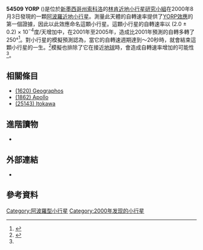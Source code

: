 {{Infobox Planet | minorplanet = yes | width = 25em | bgcolour = #FFFFC0 |
 name=54509 YORP
 | image=[[Image:54509_YORP_image_radar_and_3D_model.gif|250px]]
 | caption=Radar image and 3D model
 | discovery=yes
 | discovery_ref=<ref>{{Cite web |url=http://cfa-www.harvard.edu/iau/lists/NumberedMPs.html |title=Discovery Circumstances: Numbered Minor Planets |accessdate=2011-08-20 |archive-date=2007-06-21 |archive-url=https://www.webcitation.org/5PkgpxwX0?url=http://cfa-www.harvard.edu/iau/lists/NumberedMPs.html |dead-url=yes }}</ref>
 | discoverer = [[林肯近地小行星研究小組|林肯近地小行星研究小組]] ([[LINEAR|LINEAR]])
 | discovery_site = [[新墨西哥州|新墨西哥州]][[索科洛|索科洛]]
 | discovered =  2000年8月3日
 | designations = yes
 | mp_name = 54509
 | alt_names = {{mp|2000 PH|5}}
 | named_after = [[YORP效應|YORP效應]]
 | mp_category = {{mpcat|Apollo}}
 | orbit_ref=<ref>[ftp://ftp.lowell.edu/pub/elgb/astorb.html The Asteroid Orbital Elements Database]</ref>
 | epoch=February 4, 2008 ([[儒略日|JD]] 2454500.5)
 | semimajor=150.405 [[Giga|G]]m (1.005 [[天文單位|AU]])
 | perihelion=115.804 Gm (0.774 AU)
 | aphelion=185.007 Gm (1.237 AU)
 | eccentricity=0.230
 | period=368.218 [[日|d]] (1.01 [[儒略年|a]])
 | inclination=1.601[[度|°]]
 | asc_node=278.392[[度|°]]
 | arg_perihelion=278.608[[度|°]]
 | mean_anomaly=260.696[[度|°]]
 | avg_speed=29.31 [[公里/秒|公里/秒]]
 | physical_characteristics = yes 
 | dimensions=150×128×93 m<ref name=spin-rate/>
 | mass=
 | density=
 | surface_grav=
 | escape_velocity=
 | sidereal_day=0.2029 [[小時|h]]<br>12.174 min<ref name=JPL>{{JPL Small Body}}</ref>
 | axial_tilt=173°<ref name=spin-rate/>
 | pole_ecliptic_lat=-85[[度|°]]<ref name=spin-rate/>
 | pole_ecliptic_lon=180[[度|°]]<ref name=spin-rate/>
 | albedo=0.10?
 | single_temperature=~278 [[熱力學溫標|K]]
 | spectral_type=
 | abs_magnitude=22.7
}}
'''54509 YORP''' ({{mp|2000 PH|5}})是位於[[新墨西哥州|新墨西哥州]][[索科洛|索科洛]]的[[林肯近地小行星研究小組|林肯近地小行星研究小組]]在2000年8月3日發現的一顆[[阿波羅型小行星|阿波羅]][[近地小行星|近地小行星]]。測量此天體的自轉速率提供了[[YORP效應|YORP效應]]的第一個證據，因此以此效應命名這顆小行星。這顆小行星的自轉速率以 (2.0 ± 0.2) × 10<sup>−4</sup>度/天增加中，在2001年至2005年，造成比2001年預測的自轉多轉了250°<ref name=spin-rate>{{Cite  journal | title = Spin Rate of Asteroid (54509) 2000 PH5 Increasing Due to the YORP Effect | last = Taylor | first = Patrick A. | coauthors = ''et al.'' | date = 2007-04-13 | journal = [[Science_(journal)|Science]] | volume = 316 | issue = 5822 | pages = 274–277 | doi = 10.1126/science.1139038 | url = http://www.astro.cornell.edu/~jlm/publications/Taylor07.science316.yorp.pdf | access-date = 2011-08-20 | archive-date = 2019-06-08 | archive-url = https://web.archive.org/web/20190608165357/http://hosting.astro.cornell.edu/~jlm/publications/Taylor07.science316.yorp.pdf | dead-url = no }}</ref>。對小行星的模擬預測認為，當它的自轉速週期達到～20秒時，就會結束這顆小行星的一生。<ref name=direct>{{Cite journal | title = Direct Detection of the Asteroidal YORP Effect | first = Stephen C. | last = Lowry | coauthors = ''et al.'' | date = 2007-04-13 | journal = [[Science_(journal)|Science]] | volume = 316 | issue = 5822 | pages = 272–274 | doi = 10.1126/science.1139040 | url = http://star.pst.qub.ac.uk/comast/papers/YORP1.pdf | pmid = 17347414 | bibcode = 2007Sci...316..272L | deadurl = yes | archiveurl = https://web.archive.org/web/20110724054253/http://star.pst.qub.ac.uk/comast/papers/YORP1.pdf | archivedate = 2011-07-24 }}</ref>模擬也排除了它在接近[[地球|地球]]時，會造成自轉速率增加的可能性<ref name=direct/>。

==相關條目==
* [[小行星1620|(1620) Geographos]]
* [[小行星1862|(1862) Apollo]]
* [[小行星25143|(25143) Itokawa]]

==進階讀物==
* {{Cite journal | title = Surface Properties of Asteroids from Mid-Infrared Observations and Thermophysical Modeling | last = Mueller | first = Michael | year = 2007 | journal = Doctoral Dissertation | url = http://www.diss.fu-berlin.de/diss/servlets/MCRFileNodeServlet/FUDISS_derivate_000000002596/ | access-date = 2011-08-20 | archive-date = 2016-03-03 | archive-url = https://web.archive.org/web/20160303191654/http://www.diss.fu-berlin.de/diss/servlets/MCRFileNodeServlet/FUDISS_derivate_000000002596/ | dead-url = no }}

== 外部連結 ==
*{{JPL Small Body}}

==參考資料==
{{Reflist}}

{{MinorPlanets Navigator|(54508) 2000 PD4|(54510) 2000 PD7}}

{{DEFAULTSORT:Yorp}}
[[Category:阿波羅型小行星|Category:阿波羅型小行星]]
[[Category:2000年发现的小行星|Category:2000年发现的小行星]]